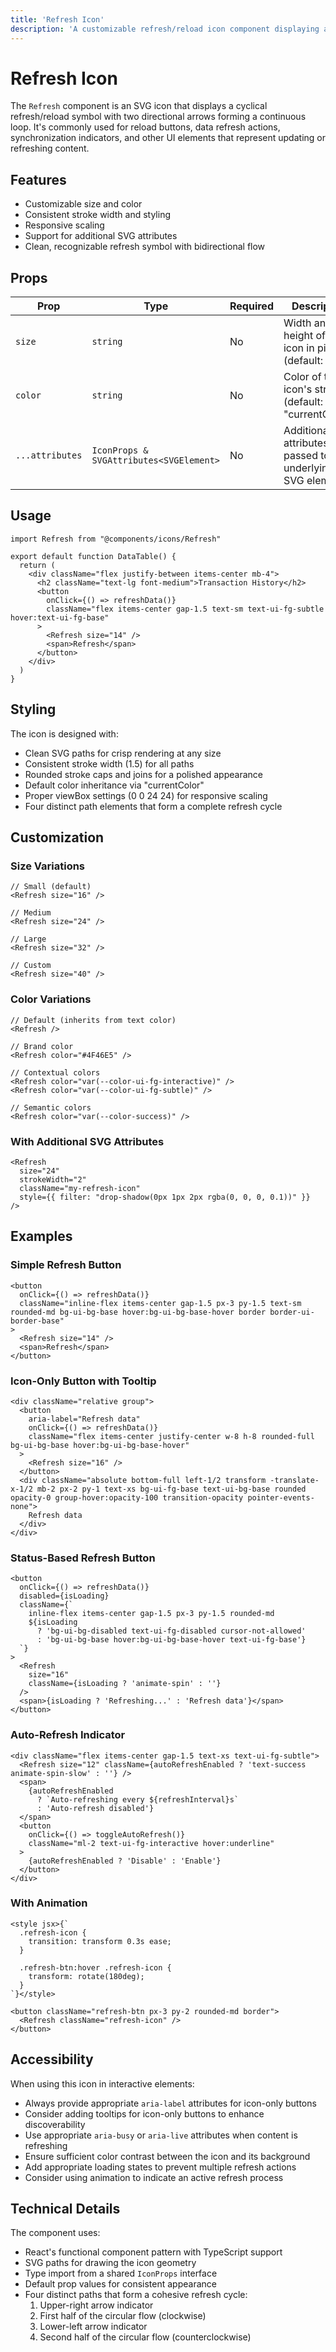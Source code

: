 ```yaml
---
title: 'Refresh Icon'
description: 'A customizable refresh/reload icon component displaying a circular rotation with directional arrows.'
---
```


# Refresh Icon

The `Refresh` component is an SVG icon that displays a cyclical refresh/reload symbol with two directional arrows forming a continuous loop. It's commonly used for reload buttons, data refresh actions, synchronization indicators, and other UI elements that represent updating or refreshing content.

## Features

- Customizable size and color
- Consistent stroke width and styling
- Responsive scaling
- Support for additional SVG attributes
- Clean, recognizable refresh symbol with bidirectional flow

## Props

| Prop | Type | Required | Description |
|------|------|----------|-------------|
| `size` | `string` | No | Width and height of the icon in pixels (default: "16") |
| `color` | `string` | No | Color of the icon's stroke (default: "currentColor") |
| `...attributes` | `IconProps & SVGAttributes<SVGElement>` | No | Additional attributes passed to the underlying SVG element |

## Usage

```tsx copy
import Refresh from "@components/icons/Refresh"

export default function DataTable() {
  return (
    <div className="flex justify-between items-center mb-4">
      <h2 className="text-lg font-medium">Transaction History</h2>
      <button 
        onClick={() => refreshData()} 
        className="flex items-center gap-1.5 text-sm text-ui-fg-subtle hover:text-ui-fg-base"
      >
        <Refresh size="14" />
        <span>Refresh</span>
      </button>
    </div>
  )
}
```

## Styling

The icon is designed with:

- Clean SVG paths for crisp rendering at any size
- Consistent stroke width (1.5) for all paths
- Rounded stroke caps and joins for a polished appearance
- Default color inheritance via "currentColor"
- Proper viewBox settings (0 0 24 24) for responsive scaling
- Four distinct path elements that form a complete refresh cycle

## Customization

### Size Variations

```tsx copy
// Small (default)
<Refresh size="16" />

// Medium
<Refresh size="24" />

// Large
<Refresh size="32" />

// Custom
<Refresh size="40" />
```

### Color Variations

```tsx copy
// Default (inherits from text color)
<Refresh />

// Brand color
<Refresh color="#4F46E5" />

// Contextual colors
<Refresh color="var(--color-ui-fg-interactive)" />
<Refresh color="var(--color-ui-fg-subtle)" />

// Semantic colors
<Refresh color="var(--color-success)" />
```

### With Additional SVG Attributes

```tsx copy
<Refresh 
  size="24"
  strokeWidth="2"
  className="my-refresh-icon"
  style={{ filter: "drop-shadow(0px 1px 2px rgba(0, 0, 0, 0.1))" }}
/>
```

## Examples

### Simple Refresh Button

```tsx copy
<button 
  onClick={() => refreshData()} 
  className="inline-flex items-center gap-1.5 px-3 py-1.5 text-sm rounded-md bg-ui-bg-base hover:bg-ui-bg-base-hover border border-ui-border-base"
>
  <Refresh size="14" />
  <span>Refresh</span>
</button>
```

### Icon-Only Button with Tooltip

```tsx copy
<div className="relative group">
  <button 
    aria-label="Refresh data" 
    onClick={() => refreshData()}
    className="flex items-center justify-center w-8 h-8 rounded-full bg-ui-bg-base hover:bg-ui-bg-base-hover"
  >
    <Refresh size="16" />
  </button>
  <div className="absolute bottom-full left-1/2 transform -translate-x-1/2 mb-2 px-2 py-1 text-xs bg-ui-fg-base text-ui-bg-base rounded opacity-0 group-hover:opacity-100 transition-opacity pointer-events-none">
    Refresh data
  </div>
</div>
```

### Status-Based Refresh Button

```tsx copy
<button 
  onClick={() => refreshData()} 
  disabled={isLoading}
  className={`
    inline-flex items-center gap-1.5 px-3 py-1.5 rounded-md
    ${isLoading 
      ? 'bg-ui-bg-disabled text-ui-fg-disabled cursor-not-allowed' 
      : 'bg-ui-bg-base hover:bg-ui-bg-base-hover text-ui-fg-base'}
  `}
>
  <Refresh 
    size="16" 
    className={isLoading ? 'animate-spin' : ''} 
  />
  <span>{isLoading ? 'Refreshing...' : 'Refresh data'}</span>
</button>
```

### Auto-Refresh Indicator

```tsx copy
<div className="flex items-center gap-1.5 text-xs text-ui-fg-subtle">
  <Refresh size="12" className={autoRefreshEnabled ? 'text-success animate-spin-slow' : ''} />
  <span>
    {autoRefreshEnabled 
      ? `Auto-refreshing every ${refreshInterval}s` 
      : 'Auto-refresh disabled'}
  </span>
  <button 
    onClick={() => toggleAutoRefresh()}
    className="ml-2 text-ui-fg-interactive hover:underline"
  >
    {autoRefreshEnabled ? 'Disable' : 'Enable'}
  </button>
</div>
```

### With Animation

```tsx copy
<style jsx>{`
  .refresh-icon {
    transition: transform 0.3s ease;
  }
  
  .refresh-btn:hover .refresh-icon {
    transform: rotate(180deg);
  }
`}</style>

<button className="refresh-btn px-3 py-2 rounded-md border">
  <Refresh className="refresh-icon" />
</button>
```

## Accessibility

When using this icon in interactive elements:

- Always provide appropriate `aria-label` attributes for icon-only buttons
- Consider adding tooltips for icon-only buttons to enhance discoverability
- Use appropriate `aria-busy` or `aria-live` attributes when content is refreshing
- Ensure sufficient color contrast between the icon and its background
- Add appropriate loading states to prevent multiple refresh actions
- Consider using animation to indicate an active refresh process

## Technical Details

The component uses:

- React's functional component pattern with TypeScript support
- SVG paths for drawing the icon geometry
- Type import from a shared `IconProps` interface
- Default prop values for consistent appearance
- Four distinct paths that form a cohesive refresh cycle:
  1. Upper-right arrow indicator
  2. First half of the circular flow (clockwise)
  3. Lower-left arrow indicator
  4. Second half of the circular flow (counterclockwise)